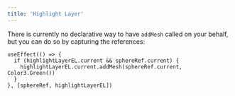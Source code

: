 ```yaml
---
title: 'Highlight Layer'
---
```


There is currently no declarative way to have `addMesh` called on your behalf,
but you can do so by capturing the references:

```tsx
useEffect(() => {
  if (highlightLayerEL.current && sphereRef.current) {
    highlightLayerEL.current.addMesh(sphereRef.current, Color3.Green())
  }
}, [sphereRef, highlightLayerEL])
```

<code src="./HighlightLayer.tsx" />
